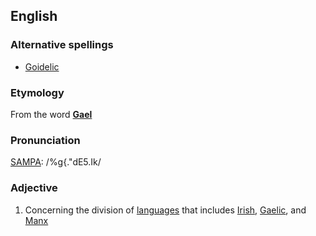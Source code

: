 ==English==
===Alternative spellings===
*[[Goidelic]]

===Etymology===
From the word '''[[Gael]]'''

===Pronunciation===
[[SAMPA]]: /%g{."dE5.Ik/

===Adjective===
<!-- is this word capitalised? -->

#Concerning the division of [[language]]s that includes [[Irish]], [[Gaelic]], and [[Manx]]